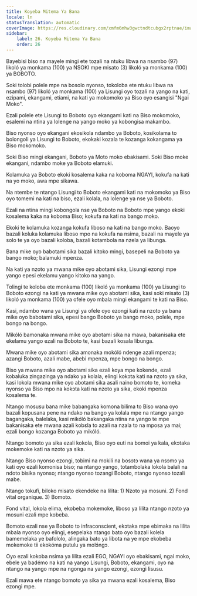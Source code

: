 ```yaml
---
title: Koyeba Mitema Ya Bana
locale: ln
statusTranslation: automatic
coverImage: https://res.cloudinary.com/xmfm6mhw3gwctndtcubgx2rptnae/image/upload/v1740468922/small_cover_tratado_de_psicologia_revolucionaria_a4c0dca4e0.webp
sidebar:
    label: 26. Koyeba Mitema Ya Bana
    order: 26
---
```

Bayebisi biso na mayele mingi ete tozali na ntuku libwa na nsambo (97) likoló ya monkama (100) ya NSOKI mpe misato (3) likoló ya monkama (100) ya BOBOTO.

Soki tolobi polele mpe na bosolo nyonso, tokoloba ete ntuku libwa na nsambo (97) likoló ya monkama (100) ya Lisungi oyo tozali na yango na kati, ezipami, ekangami, etiami, na kati ya mokomoko ya Biso oyo esangisi "Ngai Moko".

Ezali polele ete Lisungi to Boboto oyo ekangami kati na Biso mokomoko, esalemi na ntina ya lolenge na yango moko ya kobongisa makambo.

Biso nyonso oyo ekangani ekosikola ndambo ya Boboto, kosikolama to bolongoli ya Lisungi to Boboto, ekokaki kozala te kozanga kokangama ya Biso mokomoko.

Soki Biso mingi ekangani, Boboto ya Moto moko ebakisami. Soki Biso moke ekangani, ndambo moke ya Boboto elamuki.

Kolamuka ya Boboto ekoki kosalema kaka na koboma NGAYI, kokufa na kati na yo moko, awa mpe sikawa.

Na ntembe te ntango Lisungi to Boboto ekangami kati na mokomoko ya Biso oyo tomemi na kati na biso, ezali kolala, na lolenge ya nse ya Boboto.

Ezali na ntina mingi kobongola nse ya Boboto na Boboto mpe yango ekoki kosalema kaka na koboma Biso; kokufa na kati na bango moko.

Ekoki te kolamuka kozanga kokufa liboso na kati na bango moko. Baoyo bazali koluka kolamuka liboso mpo na kokufa na nsima, bazali na mayele ya solo te ya oyo bazali koloba, bazali kotambola na nzela ya libunga.

Bana mike oyo babotami sika bazali kitoko mingi, basepeli na Boboto ya bango moko; balamuki mpenza.

Na kati ya nzoto ya mwana mike oyo abotami sika, Lisungi ezongi mpe yango epesi ekelamu yango kitoko na yango.

Tolingi te koloba ete monkama (100) likoló ya monkama (100) ya Lisungi to Boboto ezongi na kati ya mwana mike oyo abotami sika, kasi soki misato (3) likoló ya monkama (100) ya ofele oyo mbala mingi ekangami te kati na Biso.

Kasi, ndambo wana ya Lisungi ya ofele oyo ezongi kati na nzoto ya bana mike oyo babotami sika, epesi bango Boboto ya bango moko, polele, mpe bongo na bongo.

Mikóló bamonaka mwana mike oyo abotami sika na mawa, bakanisaka ete ekelamu yango ezali na Boboto te, kasi bazali kosala libunga.

Mwana mike oyo abotami sika amonaka mokóló ndenge azali mpenza; azangi Boboto, azali mabe, abebi mpenza, mpe bongo na bongo.

Biso ya mwana mike oyo abotami sika ezali koya mpe kokende, ezali kobaluka zingazinga ya ndako ya kolala, elingi kokɔta kati na nzoto ya sika, kasi lokola mwana mike oyo abotami sika asali naino bomoto te, komeka nyonso ya Biso mpo na kokɔta kati na nzoto ya sika, ekoki mpenza kosalema te.

Ntango mosusu bana mike babangaka komona bilima to Biso wana oyo bazali kopusana pene na ndako na bango ya kolala mpe na ntango yango bagangaka, balelaka, kasi mikóló bakangaka ntina na yango te mpe bakanisaka ete mwana azali kobɛla to azali na nzala to na mposa ya mai; ezali bongo kozanga Boboto ya mikóló.

Ntango bomoto ya sika ezali kokola, Biso oyo euti na bomoi ya kala, ekɔtaka mokemoke kati na nzoto ya sika.

Ntango Biso nyonso ezongi, tobimi na mokili na bosɔtɔ wana ya nsɔmɔ ya kati oyo ezali komonisa biso; na ntango yango, totambolaka lokola balali na ndoto bisika nyonso; ntango nyonso tozangi Boboto, ntango nyonso tozali mabe.

Ntango tokufi, biloko misato ekendeke na lilita: 1) Nzoto ya mosuni. 2) Fond vital organique. 3) Bomoto.

Fond vital, lokola elima, ekobeba mokemoke, liboso ya lilita ntango nzoto ya mosuni ezali mpe kobeba.

Bomoto ezali nse ya Boboto to infraconscient, ekɔtaka mpe ebimaka na lilita mbala nyonso oyo elingi, esepelaka ntango bato oyo bazali kolela bamemelaka ye bafololo, alingaka bato ya libota na ye mpe ekobeba mokemoke tii ekokóma putulu ya molɔ́ngɔ.

Oyo ezali kokoba nsima ya lilita ezali EGO, NGAYI oyo ebakisami, ngai moko, ebele ya badémo na kati na yango Lisungi, Boboto, ekangami, oyo na ntango na yango mpe na ngonga na yango ezongi, ezongi lisusu.

Ezali mawa ete ntango bomoto ya sika ya mwana ezali kosalema, Biso ezongi mpe.

